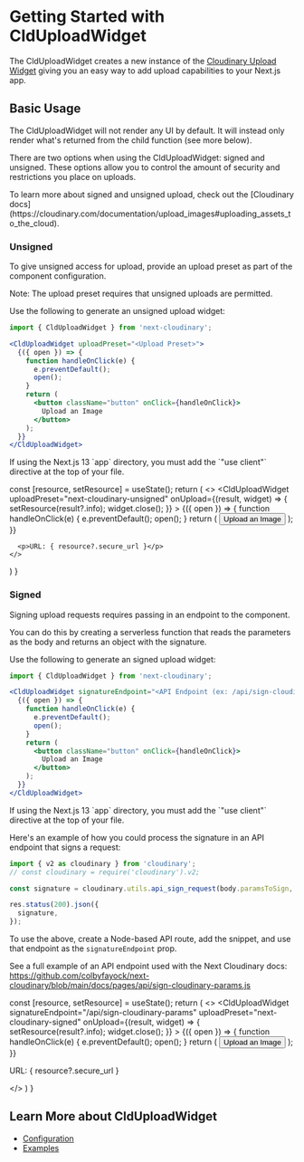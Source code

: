 



<Head>
  <title>CldUploadWidget - Next Cloudinary</title>
  <meta name="og:title" content="Getting Started with CldUploadWidget - Next Cloudinary" />
  <meta name="og:url" content={`https://next.cloudinary.dev/clduploadwidget/basic-usage`} />
</Head>

<OgImage
  title="CldUploadWidget"
  twitterTitle="Getting Started with CldUploadWidget"
/>

# Getting Started with CldUploadWidget

The CldUploadWidget creates a new instance of the [Cloudinary Upload Widget](https://cloudinary.com/documentation/upload_widget) giving you an easy way to add upload capabilities to your Next.js app.

## Basic Usage

The CldUploadWidget will not render any UI by default. It will instead only render what's returned from the child function (see more below).

There are two options when using the CldUploadWidget: signed and unsigned. These options allow you to control the amount of security and restrictions you place on uploads.

<Callout type="info" emoji={false}>
  To learn more about signed and unsigned upload, check out the [Cloudinary docs](https://cloudinary.com/documentation/upload_images#uploading_assets_to_the_cloud).
</Callout>

### Unsigned

To give unsigned access for upload, provide an upload preset as part of the component configuration.

<Callout emoji={false}>
  Note: The upload preset requires that unsigned uploads are permitted.
</Callout>

Use the following to generate an unsigned upload widget:

```jsx
import { CldUploadWidget } from 'next-cloudinary';

<CldUploadWidget uploadPreset="<Upload Preset>">
  {({ open }) => {
    function handleOnClick(e) {
      e.preventDefault();
      open();
    }
    return (
      <button className="button" onClick={handleOnClick}>
        Upload an Image
      </button>
    );
  }}
</CldUploadWidget>
```

<Callout emoji={false}>
  If using the Next.js 13 `app` directory, you must add the `"use client"` directive at the top of your file.
</Callout>

  const [resource, setResource] = useState();
  return (
    <>
      <CldUploadWidget
        uploadPreset="next-cloudinary-unsigned"
        onUpload={(result, widget) => {
          setResource(result?.info);
          widget.close();
        }}
      >
        {({ open }) => {
          function handleOnClick(e) {
            e.preventDefault();
            open();
          }
          return (
            <button className={styles.button} onClick={handleOnClick}>
              Upload an Image
            </button>
          );
        }}
      </CldUploadWidget>

      <p>URL: { resource?.secure_url }</p>
    </>
  )
}

<div className="nx-mt-6">
<UnsignedUpload />
</div>

### Signed

Signing upload requests requires passing in an endpoint to the component.

You can do this by creating a serverless function that reads the parameters as the body and returns an object with the signature.

Use the following to generate an signed upload widget:

```jsx
import { CldUploadWidget } from 'next-cloudinary';

<CldUploadWidget signatureEndpoint="<API Endpoint (ex: /api/sign-cloudinary-params)>">
  {({ open }) => {
    function handleOnClick(e) {
      e.preventDefault();
      open();
    }
    return (
      <button className="button" onClick={handleOnClick}>
        Upload an Image
      </button>
    );
  }}
</CldUploadWidget>
```

<Callout emoji={false}>
  If using the Next.js 13 `app` directory, you must add the `"use client"` directive at the top of your file.
</Callout>

Here's an example of how you could process the signature in an API endpoint that signs a request:

```js
import { v2 as cloudinary } from 'cloudinary';
// const cloudinary = require('cloudinary').v2;

const signature = cloudinary.utils.api_sign_request(body.paramsToSign, process.env.CLOUDINARY_API_SECRET);

res.status(200).json({
  signature,
});
```

To use the above, create a Node-based API route, add the snippet, and use that endpoint as the `signatureEndpoint` prop.

See a full example of an API endpoint used with the Next Cloudinary docs: https://github.com/colbyfayock/next-cloudinary/blob/main/docs/pages/api/sign-cloudinary-params.js

  const [resource, setResource] = useState();
  return (
    <>
      <CldUploadWidget
        signatureEndpoint="/api/sign-cloudinary-params"
        uploadPreset="next-cloudinary-signed"
        onUpload={(result, widget) => {
          setResource(result?.info);
          widget.close();
        }}
      >
        {({ open }) => {
          function handleOnClick(e) {
            e.preventDefault();
            open();
          }
          return (
            <button className={styles.button} onClick={handleOnClick}>
              Upload an Image
            </button>
          );
        }}
      </CldUploadWidget>
      <p>URL: { resource?.secure_url }</p>
    </>
  )
}

<div className="nx-mt-6">
<SignedUpload />
</div>



## Learn More about CldUploadWidget
* [Configuration](/clduploadwidget/configuration)
* [Examples](/clduploadwidget/examples)